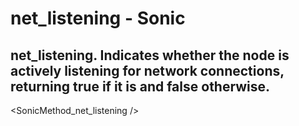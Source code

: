 # net_listening - Sonic

## net_listening. Indicates whether the node is actively listening for network connections, returning true if it is and false otherwise.


<SonicMethod_net_listening />
